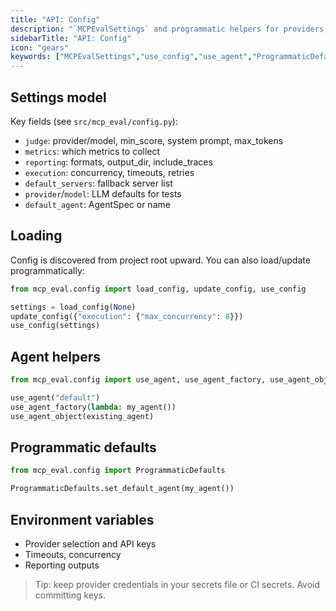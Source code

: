 ```yaml
---
title: "API: Config"
description: "`MCPEvalSettings` and programmatic helpers for providers, agents, servers, metrics, and reporting."
sidebarTitle: "API: Config"
icon: "gears"
keywords: ["MCPEvalSettings","use_config","use_agent","ProgrammaticDefaults","settings"]
---
```


## Settings model

Key fields (see `src/mcp_eval/config.py`):

- `judge`: provider/model, min_score, system prompt, max_tokens
- `metrics`: which metrics to collect
- `reporting`: formats, output_dir, include_traces
- `execution`: concurrency, timeouts, retries
- `default_servers`: fallback server list
- `provider`/`model`: LLM defaults for tests
- `default_agent`: AgentSpec or name

## Loading

Config is discovered from project root upward. You can also load/update programmatically:

```python
from mcp_eval.config import load_config, update_config, use_config

settings = load_config(None)
update_config({"execution": {"max_concurrency": 8}})
use_config(settings)
```

## Agent helpers

```python
from mcp_eval.config import use_agent, use_agent_factory, use_agent_object

use_agent("default")
use_agent_factory(lambda: my_agent())
use_agent_object(existing_agent)
```

## Programmatic defaults

```python
from mcp_eval.config import ProgrammaticDefaults

ProgrammaticDefaults.set_default_agent(my_agent())
```

## Environment variables

- Provider selection and API keys
- Timeouts, concurrency
- Reporting outputs

> Tip: keep provider credentials in your secrets file or CI secrets. Avoid committing keys.


